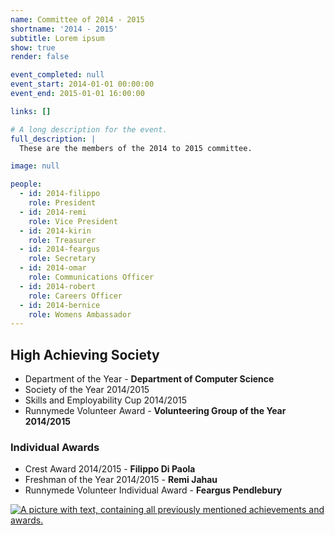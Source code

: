 ```yaml
---
name: Committee of 2014 - 2015
shortname: '2014 - 2015'
subtitle: Lorem ipsum
show: true
render: false

event_completed: null
event_start: 2014-01-01 00:00:00
event_end: 2015-01-01 16:00:00

links: []

# A long description for the event.
full_description: |
  These are the members of the 2014 to 2015 committee.

image: null

people:
  - id: 2014-filippo
    role: President
  - id: 2014-remi
    role: Vice President
  - id: 2014-kirin
    role: Treasurer
  - id: 2014-feargus
    role: Secretary
  - id: 2014-omar
    role: Communications Officer
  - id: 2014-robert
    role: Careers Officer
  - id: 2014-bernice
    role: Womens Ambassador
---
```


## High Achieving Society
- Department of the Year - **Department of Computer Science**
- Society of the Year 2014/2015
- Skills and Employability Cup 2014/2015
- Runnymede Volunteer Award - **Volunteering Group of the Year 2014/2015**

### Individual Awards
- Crest Award 2014/2015 - **Filippo Di Paola**
- Freshman of the Year 2014/2015 - **Remi Jahau**
- Runnymede Volunteer Individual Award - **Feargus Pendlebury**

[![A picture with text, containing all previously mentioned achievements and awards.](./Slider-Awards14151.png)](https://www.su.rhul.ac.uk/societies/a-z/computing/#)
